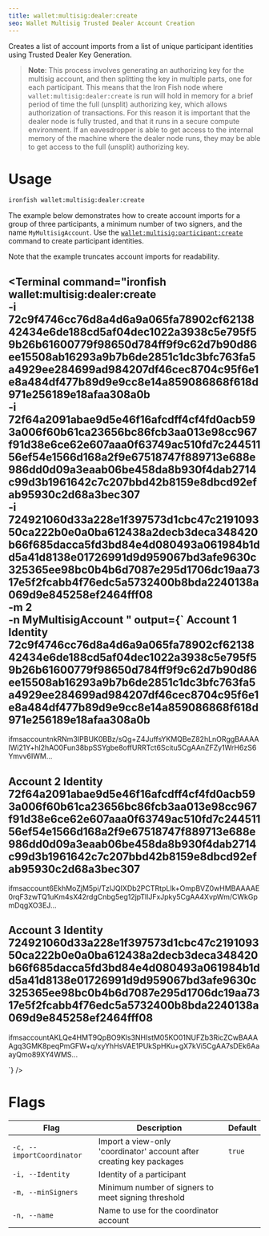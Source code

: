 ```yaml
---
title: wallet:multisig:dealer:create
seo: Wallet Multisig Trusted Dealer Account Creation
---
```


Creates a list of account imports from a list of unique participant identities using Trusted Dealer Key Generation.

> **Note**: This process involves generating an authorizing key for the multisig account, and then splitting the key in multiple parts, one for each participant. This means that the Iron Fish node where `wallet:multisig:dealer:create` is run will hold in memory for a brief period of time the full (unsplit) authorizing key, which allows authorization of transactions. For this reason it is important that the dealer node is fully trusted, and that it runs in a secure compute environment. If an eavesdropper is able to get access to the internal memory of the machine where the dealer node runs, they may be able to get access to the full (unsplit) authorizing key.


# Usage

```sh
ironfish wallet:multisig:dealer:create
```

The example below demonstrates how to create account imports for a group of three participants, a minimum number of two signers, and the name `MyMultisigAccount`. Use the [`wallet:multisig:participant:create`](/use/get-started/cli-cmd-wallet-multisig-participant-create) command to create participant identities.

Note that the example truncates account imports for readability.

<Terminal command="ironfish wallet:multisig:dealer:create \
-i 72c9f4746cc76d8a4d6a9a065fa78902cf6213842434e6de188cd5af04dec1022a3938c5e795f59b26b61600779f98650d784ff9f9c62d7b90d86ee15508ab16293a9b7b6de2851c1dc3bfc763fa5a4929ee284699ad984207df46cec8704c95f6e1e8a484df477b89d9e9cc8e14a859086868f618d971e256189e18afaa308a0b \
-i 72f64a2091abae9d5e46f16afcdff4cf4fd0acb593a006f60b61ca23656bc86fcb3aa013e98cc967f91d38e6ce62e607aaa0f63749ac510fd7c24451156ef54e1566d168a2f9e67518747f889713e688e986dd0d09a3eaab06be458da8b930f4dab2714c99d3b1961642c7c207bbd42b8159e8dbcd92efab95930c2d68a3bec307 \
-i 724921060d33a228e1f397573d1cbc47c219109350ca222b0e0a0ba612438a2decb3deca348420b66f685dacca5fd3bd84e4d080493a061984b1dd5a41d8138e01726991d9d959067bd3afe9630c325365ee98bc0b4b6d7087e295d1706dc19aa7317e5f2fcabb4f76edc5a5732400b8bda2240138a069d9e845258ef2464fff08 \
-m 2 \
-n MyMultisigAccount
"
  output={`
Account 1
Identity 72c9f4746cc76d8a4d6a9a065fa78902cf6213842434e6de188cd5af04dec1022a3938c5e795f59b26b61600779f98650d784ff9f9c62d7b90d86ee15508ab16293a9b7b6de2851c1dc3bfc763fa5a4929ee284699ad984207df46cec8704c95f6e1e8a484df477b89d9e9cc8e14a859086868f618d971e256189e18afaa308a0b
----------------
ifmsaccountnkRNm3IPBUK0BBz/sQg+Z4JuffsYKMQBeZ82hLnORggBAAAAlWi21Y+hl2hAO0Fun38bpSSYgbe8offURRTct6Scitu5CgAAnZFZy1WrH6zS6Ymvv6IWM...



Account 2
Identity 72f64a2091abae9d5e46f16afcdff4cf4fd0acb593a006f60b61ca23656bc86fcb3aa013e98cc967f91d38e6ce62e607aaa0f63749ac510fd7c24451156ef54e1566d168a2f9e67518747f889713e688e986dd0d09a3eaab06be458da8b930f4dab2714c99d3b1961642c7c207bbd42b8159e8dbcd92efab95930c2d68a3bec307
----------------
ifmsaccount6EkhMoZjM5pi/TzlJQIXDb2PCTRtpLlk+OmpBVZ0wHMBAAAAE0rqF3zwTQ1uKm4sX42rdgCnbg5eg12jpTllJFxJpky5CgAA4XvpWm/CWkGpmDqgXO3EJ...



Account 3
Identity 724921060d33a228e1f397573d1cbc47c219109350ca222b0e0a0ba612438a2decb3deca348420b66f685dacca5fd3bd84e4d080493a061984b1dd5a41d8138e01726991d9d959067bd3afe9630c325365ee98bc0b4b6d7087e295d1706dc19aa7317e5f2fcabb4f76edc5a5732400b8bda2240138a069d9e845258ef2464fff08
----------------
ifmsaccountAKLQe4HMT9QpBO9Kls3NHIstM05KO01NUFZb3RicZCwBAAAAgq3GMK8peqPmGFW+q/xyYhHsVAE1PUkSpHKu+gX7kVi5CgAA7sDEk6AaayQmo89XY4WMS...

  `}
/>

# Flags

| Flag | Description | Default |
| ---- | ----------- | ------- |
| `-c, --importCoordinator` |  Import a view-only 'coordinator' account after creating key packages | `true` |
| `-i, --Identity` |  Identity of a participant ||
| `-m, --minSigners` |  Minimum number of signers to meet signing threshold ||
| `-n, --name` | Name to use for the coordinator account ||